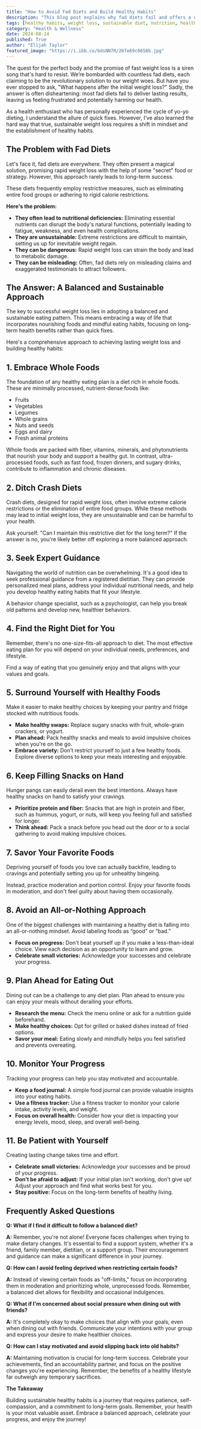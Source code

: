 ```yaml
---
title: "How to Avoid Fad Diets and Build Healthy Habits"
description: "This blog post explains why fad diets fail and offers a comprehensive guide to building healthy habits for lasting weight loss and improved well-being. Learn about the pitfalls of fad diets, the benefits of a balanced approach, and practical tips for making sustainable changes."
tags: [healthy habits, weight loss, sustainable diet, nutrition, healthy eating, fad diets, diet tips, healthy lifestyle, balanced diet, mindful eating, food choices, weight management, nutrition advice, healthy recipes, eating plan]
category: "Health & Wellness"
date: 2024-08-24
published: True
author: "Elijah Taylor"
featured_image: "https://i.ibb.co/bdsNN7R/26fe69c0658b.jpg"
---
```



The quest for the perfect body and the promise of fast weight loss is a siren song that's hard to resist. We’re bombarded with countless fad diets, each claiming to be the revolutionary solution to our weight woes. But have you ever stopped to ask, "What happens after the initial weight loss?" Sadly, the answer is often disheartening: most fad diets fail to deliver lasting results, leaving us feeling frustrated and potentially harming our health.  

As a health enthusiast who has personally experienced the cycle of yo-yo dieting, I understand the allure of quick fixes. However, I’ve also learned the hard way that true, sustainable weight loss requires a shift in mindset and the establishment of healthy habits. 

## The Problem with Fad Diets

Let's face it, fad diets are everywhere.  They often present a magical solution, promising rapid weight loss with the help of some "secret" food or strategy.  However, this approach rarely leads to long-term success.  

These diets frequently employ restrictive measures, such as eliminating entire food groups or adhering to rigid calorie restrictions.  

**Here's the problem:** 

* **They often lead to nutritional deficiencies:**  Eliminating essential nutrients can disrupt the body's natural functions, potentially leading to fatigue, weakness, and even health complications.
* **They are unsustainable:**  Extreme restrictions are difficult to maintain, setting us up for inevitable weight regain.  
* **They can be dangerous:**  Rapid weight loss can strain the body and lead to metabolic damage.  
* **They can be misleading:**  Often, fad diets rely on misleading claims and exaggerated testimonials to attract followers.

## The Answer: A Balanced and Sustainable Approach

The key to successful weight loss lies in adopting a balanced and sustainable eating pattern. This means embracing a way of life that incorporates nourishing foods and mindful eating habits, focusing on long-term health benefits rather than quick fixes.

Here's a comprehensive approach to achieving lasting weight loss and building healthy habits: 

## 1. Embrace Whole Foods

The foundation of any healthy eating plan is a diet rich in whole foods. These are minimally processed, nutrient-dense foods like:

* Fruits
* Vegetables
* Legumes
* Whole grains
* Nuts and seeds
* Eggs and dairy
* Fresh animal proteins

Whole foods are packed with fiber, vitamins, minerals, and phytonutrients that nourish your body and support a healthy gut.  In contrast, ultra-processed foods, such as fast food, frozen dinners, and sugary drinks, contribute to inflammation and chronic diseases.  

## 2. Ditch Crash Diets

Crash diets, designed for rapid weight loss, often involve extreme calorie restrictions or the elimination of entire food groups. While these methods may lead to initial weight loss, they are unsustainable and can be harmful to your health.  

Ask yourself: "Can I maintain this restrictive diet for the long term?" If the answer is no, you're likely better off exploring a more balanced approach.

## 3. Seek Expert Guidance

Navigating the world of nutrition can be overwhelming.  It's a good idea to seek professional guidance from a registered dietitian.  They can provide personalized meal plans, address your individual nutritional needs, and help you develop healthy eating habits that fit your lifestyle. 

A behavior change specialist, such as a psychologist, can help you break old patterns and develop new, healthier behaviors.  

## 4. Find the Right Diet for You

Remember, there's no one-size-fits-all approach to diet.  The most effective eating plan for you will depend on your individual needs, preferences, and lifestyle.

Find a way of eating that you genuinely enjoy and that aligns with your values and goals. 

## 5. Surround Yourself with Healthy Foods

Make it easier to make healthy choices by keeping your pantry and fridge stocked with nutritious foods.  

* **Make healthy swaps:**  Replace sugary snacks with fruit, whole-grain crackers, or yogurt. 
* **Plan ahead:**  Pack healthy snacks and meals to avoid impulsive choices when you're on the go. 
* **Embrace variety:**  Don’t restrict yourself to just a few healthy foods. Explore diverse options to keep your meals interesting and enjoyable.

## 6. Keep Filling Snacks on Hand

Hunger pangs can easily derail even the best intentions.  Always have healthy snacks on hand to satisfy your cravings.  

* **Prioritize protein and fiber:**  Snacks that are high in protein and fiber, such as hummus, yogurt, or nuts, will keep you feeling full and satisfied for longer.
* **Think ahead:**  Pack a snack before you head out the door or to a social gathering to avoid making impulsive choices.  

## 7. Savor Your Favorite Foods

Depriving yourself of foods you love can actually backfire, leading to cravings and potentially setting you up for unhealthy bingeing.   

Instead, practice moderation and portion control.   Enjoy your favorite foods in moderation, and don't feel guilty about having them occasionally.  

## 8. Avoid an All-or-Nothing Approach

One of the biggest challenges with maintaining a healthy diet is falling into an all-or-nothing mindset.  Avoid labeling foods as “good” or “bad.”  

* **Focus on progress:**  Don't beat yourself up if you make a less-than-ideal choice.  View each decision as an opportunity to learn and grow.  
* **Celebrate small victories:**  Acknowledge your successes and celebrate your progress.   

## 9. Plan Ahead for Eating Out

Dining out can be a challenge to any diet plan.  Plan ahead to ensure you can enjoy your meals without derailing your efforts.

* **Research the menu:**  Check the menu online or ask for a nutrition guide beforehand. 
* **Make healthy choices:**  Opt for grilled or baked dishes instead of fried options. 
* **Savor your meal:**  Eating slowly and mindfully helps you feel satisfied and prevents overeating.  

## 10. Monitor Your Progress

Tracking your progress can help you stay motivated and accountable. 

* **Keep a food journal:**  A simple food journal can provide valuable insights into your eating habits.  
* **Use a fitness tracker:**  Use a fitness tracker to monitor your calorie intake, activity levels, and weight.  
* **Focus on overall health:**  Consider how your diet is impacting your energy levels, mood, sleep, and overall well-being. 

## 11. Be Patient with Yourself

Creating lasting change takes time and effort. 

* **Celebrate small victories:**  Acknowledge your successes and be proud of your progress.  
* **Don’t be afraid to adjust:**  If your initial plan isn't working, don't give up!  Adjust your approach and find what works best for you.
* **Stay positive:**  Focus on the long-term benefits of healthy living.  

## Frequently Asked Questions

**Q: What if I find it difficult to follow a balanced diet?**

**A:**  Remember, you're not alone! Everyone faces challenges when trying to make dietary changes.  It's essential to find a support system, whether it's a friend, family member, dietitian, or a support group.  Their encouragement and guidance can make a significant difference in your journey.

**Q: How can I avoid feeling deprived when restricting certain foods?**

**A:**  Instead of viewing certain foods as "off-limits," focus on incorporating them in moderation and prioritizing whole, unprocessed foods.  Remember, a balanced diet allows for flexibility and occasional indulgences.  

**Q: What if I'm concerned about social pressure when dining out with friends?**

**A:**  It's completely okay to make choices that align with your goals, even when dining out with friends.  Communicate your intentions with your group and express your desire to make healthier choices.   

**Q: How can I stay motivated and avoid slipping back into old habits?**

**A:**  Maintaining motivation is crucial for long-term success.  Celebrate your achievements, find an accountability partner, and focus on the positive changes you're experiencing.  Remember, the benefits of a healthy lifestyle far outweigh any temporary sacrifices.

**The Takeaway**

Building sustainable healthy habits is a journey that requires patience, self-compassion, and a commitment to long-term goals.  Remember, your health is your most valuable asset.  Embrace a balanced approach, celebrate your progress, and enjoy the journey! 
